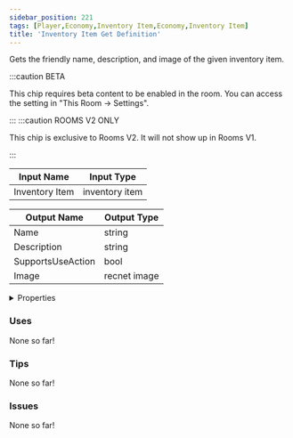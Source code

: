 ```yaml
---
sidebar_position: 221
tags: [Player,Economy,Inventory Item,Economy,Inventory Item]
title: 'Inventory Item Get Definition'
---
```


Gets the friendly name, description, and image of the given inventory item.

:::caution BETA

This chip requires beta content to be enabled in the room. You can access the setting in "This Room -> Settings".

:::
:::caution ROOMS V2 ONLY

This chip is exclusive to Rooms V2. It will not show up in Rooms V1.

:::


<DocusaurusSvg />

| Input Name | Input Type |
|-----------|-----------|
| Inventory Item | inventory item |

| Output Name | Output Type |
|-----------|-----------|
| Name | string |
| Description | string |
| SupportsUseAction | bool |
| Image | recnet image |


<details>
  <summary>Properties</summary>
  <div>
    <div>
    <table>
      <thead>
        <tr>
          <th>Is beta required?</th>
          <th>Yes</th>
        </tr>
        <tr>
          <th>Is this chip a trolling risk?</th>
          <th>No</th>
        </tr>
        <tr>
          <th>Is this chip a role assignment risk?</th>
          <th>No</th>
        </tr>
        <tr>
          <th>Chip UUID</th>
          <th>93ad7158-81eb-453c-b3db-222b9630ae0e</th>
        </tr>
        <tr>
          <th>Room availability</th>
          <th>Rooms V2 only</th>
        </tr>
      </thead>
    </table>
    </div>
  </div>
</details>

### Uses

None so far!

### Tips

None so far!

### Issues

None so far!